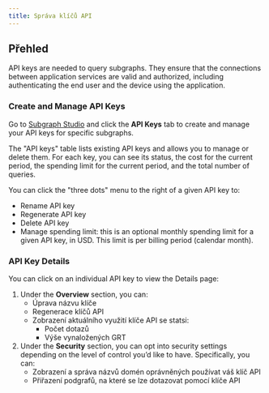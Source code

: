 ```yaml
---
title: Správa klíčů API
---
```


## Přehled

API keys are needed to query subgraphs. They ensure that the connections between application services are valid and authorized, including authenticating the end user and the device using the application.

### Create and Manage API Keys

Go to [Subgraph Studio](https://thegraph.com/studio/) and click the **API Keys** tab to create and manage your API keys for specific subgraphs.

The "API keys" table lists existing API keys and allows you to manage or delete them. For each key, you can see its status, the cost for the current period, the spending limit for the current period, and the total number of queries.

You can click the "three dots" menu to the right of a given API key to:

- Rename API key
- Regenerate API key
- Delete API key
- Manage spending limit: this is an optional monthly spending limit for a given API key, in USD. This limit is per billing period (calendar month).

### API Key Details

You can click on an individual API key to view the Details page:

1. Under the **Overview** section, you can:
   - Úprava názvu klíče
   - Regenerace klíčů API
   - Zobrazení aktuálního využití klíče API se statsi:
     - Počet dotazů
     - Výše vynaložených GRT
2. Under the **Security** section, you can opt into security settings depending on the level of control you’d like to have. Specifically, you can:
   - Zobrazení a správa názvů domén oprávněných používat váš klíč API
   - Přiřazení podgrafů, na které se lze dotazovat pomocí klíče API
